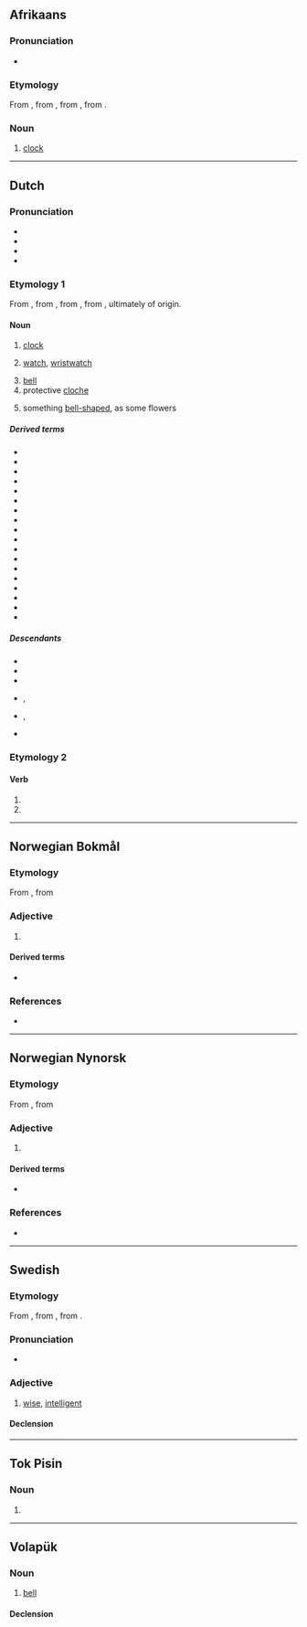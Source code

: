 {{also|клок}}
==Afrikaans==
{{wikipedia|lang=af}}

===Pronunciation===
* {{IPA|af|/klɔk/}}

===Etymology===
From {{inh|af|nl|klok}}, from {{inh|af|dum|clocke}}, from {{inh|af|odt|*klokka}}, from {{der|af|sga|clocc}}.

===Noun===
{{af-noun|klokke|klokkie}}

# [[clock]]

----

==Dutch==
{{wikipedia|lang=nl}}

===Pronunciation===
* {{IPA|nl|/klɔk/}}
* {{audio|nl|Nl-klok.ogg|audio}}
* {{hyphenation|nl|klok}}
* {{rhymes|nl|ɔk}}

===Etymology 1===
From {{inh|nl|dum|clocke}}, from {{inh|nl|odt|*klokka}}, from {{der|nl|sga|clocc}}, from {{der|nl|cel-pro|*klokkos||bell}}, ultimately of {{onomatopoeic|nl|title=onomatopoeic}} origin.

====Noun====
{{nl-noun|f|-en|klokje}}

# [[clock]]
#: {{syn|nl|uurwerk}}
# {{lb|nl|informal}} [[watch]], [[wristwatch]]
#: {{syn|nl|horloge}}
# [[bell]]
# protective [[cloche]]
# {{lb|nl|often|diminutive}} something [[bell-shaped]], as some flowers

=====Derived terms=====
* {{l|nl|avondklok}}
* {{l|nl|grote klok}}
* {{l|nl|klokhuis}}
* {{l|nl|kerkklok}}
* {{l|nl|klokjesgentiaan}}
* {{l|nl|klokkenspel}}
* {{l|nl|klokslag}}
* {{l|nl|klokwerk}}
* {{l|nl|koekoeksklok}}
* {{l|nl|lenteklokje}}
* {{l|nl|meiklokje}}
* {{l|nl|noodklok}}
* {{l|nl|paasklok}}
* {{l|nl|prikklok}}
* {{l|nl|slingerklok}}
* {{l|nl|torenklok}}
* {{l|nl|zoals het klokje thuis tikt, tikt het nergens}}
* {{l|nl|zomerklokje}}

=====Descendants=====
* {{desc|af|klok}}
* {{desc|brc|klok}}
* {{desc|gmw-jdt|klök}}
* {{desc|dcr|klok}}, {{l|dcr|klock}}
* {{desc|pap|klòk|bor=1}}, {{l|pap|klok}}
* {{desc|fy|klok|bor=1}}

===Etymology 2===
{{nonlemma}}

====Verb====
{{head|nl|verb form}}

# {{nl-verb form of|p=1|n=sg|t=pres|m=ind|klokken}}
# {{nl-verb form of|m=imp|klokken}}

----

==Norwegian Bokmål==

===Etymology===
From {{der|nb|non|klókr}}, from {{der|nb|gml|klok}}

===Adjective===
{{head|nb|adjective|neuter singular|klokt|definite singular and plural|kloke|comparative|klokere|indefinite superlative|klokest|definite superlative|klokeste}}

# {{l|en|wise}}

====Derived terms====
* {{l|nb|etterpåklok}}

===References===
* {{R:Dokpro|lang=nb}}

----

==Norwegian Nynorsk==

===Etymology===
From {{der|nn|non|klókr}}, from {{der|nn|gml|klok}}

===Adjective===
{{nn-adj-1}}

# {{l|en|wise}}

====Derived terms====
* {{l|nn|etterpåklok}}

===References===
* {{R:Dokpro|lang=nn}}

----

==Swedish==

===Etymology===
From {{inh|sv|gmq-osw|kloker}}, from {{inh|sv|non|klókr}}, from {{der|sv|gml|klôk}}.

===Pronunciation===
* {{audio|sv|Sv-klok.ogg|audio}}

===Adjective===
{{sv-adj}}

# [[wise]], [[intelligent]]

====Declension====
{{sv-adj-reg}}

----

==Tok Pisin==

===Noun===
{{head|tpi|noun}}

# {{alternative form of|tpi|kilok}}

----

==Volapük==

===Noun===
{{vo-noun}}

# [[bell]]

====Declension====
{{vo-decl-noun}}